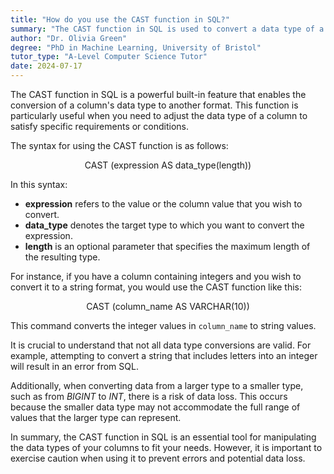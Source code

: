 ```yaml
---
title: "How do you use the CAST function in SQL?"
summary: "The CAST function in SQL is used to convert a data type of a column into another data type."
author: "Dr. Olivia Green"
degree: "PhD in Machine Learning, University of Bristol"
tutor_type: "A-Level Computer Science Tutor"
date: 2024-07-17
---
```


The CAST function in SQL is a powerful built-in feature that enables the conversion of a column's data type to another format. This function is particularly useful when you need to adjust the data type of a column to satisfy specific requirements or conditions.

The syntax for using the CAST function is as follows:

$$
\text{CAST (expression AS data\_type(length))}
$$

In this syntax:
- **expression** refers to the value or the column value that you wish to convert.
- **data\_type** denotes the target type to which you want to convert the expression.
- **length** is an optional parameter that specifies the maximum length of the resulting type.

For instance, if you have a column containing integers and you wish to convert it to a string format, you would use the CAST function like this:

$$
\text{CAST (column\_name AS VARCHAR(10))}
$$

This command converts the integer values in `column_name` to string values.

It is crucial to understand that not all data type conversions are valid. For example, attempting to convert a string that includes letters into an integer will result in an error from SQL. 

Additionally, when converting data from a larger type to a smaller type, such as from $BIGINT$ to $INT$, there is a risk of data loss. This occurs because the smaller data type may not accommodate the full range of values that the larger type can represent.

In summary, the CAST function in SQL is an essential tool for manipulating the data types of your columns to fit your needs. However, it is important to exercise caution when using it to prevent errors and potential data loss.
    